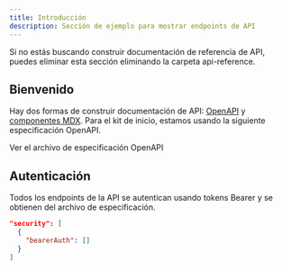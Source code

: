 ```yaml
---
title: Introducción
description: Sección de ejemplo para mostrar endpoints de API
---
```


<Note>
  Si no estás buscando construir documentación de referencia de API, puedes eliminar
  esta sección eliminando la carpeta api-reference.
</Note>

## Bienvenido

Hay dos formas de construir documentación de API: [OpenAPI](https://mintlify.com/docs/api-playground/openapi/setup) y [componentes MDX](https://mintlify.com/docs/api-playground/mdx/configuration). Para el kit de inicio, estamos usando la siguiente especificación OpenAPI.

<Card title="Endpoints de la Tienda de Plantas" icon="leaf" href="https://github.com/mintlify/starter/blob/main/api-reference/openapi.json">
  Ver el archivo de especificación OpenAPI
</Card>

## Autenticación

Todos los endpoints de la API se autentican usando tokens Bearer y se obtienen del archivo de especificación.

```json
"security": [
  {
    "bearerAuth": []
  }
]
```
